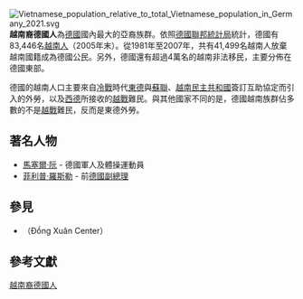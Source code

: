 {{Infobox ethnic group
|group     = 越南裔德國人<br/>Vietnamesen in Deutschland<br/>Người Việt tại Đức
|image     = 
  {{image array|perrow=2|width=100|height=100
| image1 = Dangngoclong3a-b.jpg| caption1 = {{link-en|Dang Ngọc Long|Dang Ngọc Long}}
| image2 = Philipp Rösler 2.JPG| caption2 = [[菲利普·羅斯勒|Philipp Rösler]]
| image3 = Jenny-Mai Nuyen auf dem Blauen Sofa.jpg| caption3 = {{link-vi|Jenny-Mai Nuyen|Jenny-Mai Nuyen}}
| image4 = OT Berlin 09-13 Marcel Nguyen.jpg| caption4 = [[馬塞爾·阮|Marcel Nguyen]]
| image5 = Minh-khai phan-thi.jpg| caption5 = {{link-vi|Phan Thị Minh Khai|Phan Thị Minh Khai}}
| image6 = Kim Bui 073.jpg| caption6 = {{link-en|Kim Bui|Kim Bui}}
}}
|poptime   = 140,000 (2011)
|popplace  = [[柏林|柏林]]
|langs     = [[越南語|越南語]]、[[德語|德語]]
|rels      = [[佛教|佛教]]<ref name="vov.vn">{{citation|url=http://vov.vn/Nguoi-Viet/Kieu-bao/Cong-dong-Viet-to-chuc-Dai-le-Phat-Dan-tai-Duc/261928.vov|periodical=Voice of Vietnam|title=Cộng đồng Việt tổ chức Đại lễ Phật Đản tại Đức|date=2013-05-15|accessdate=2013-07-22|archive-date=2013-07-11|archive-url=https://web.archive.org/web/20130711160015/http://vov.vn/Nguoi-Viet/Kieu-bao/Cong-dong-Viet-to-chuc-Dai-le-Phat-Dan-tai-Duc/261928.vov|dead-url=no}}</ref>、[[羅馬天主教|羅馬天主教]]<ref>{{harvnb|Baumann|2000|loc=Ch. 3}}</ref>
|related-c = {{link-en|越南裔保加利亞人|Vietnamese people in Bulgaria}}、{{link-en|越南裔捷克人|Vietnamese people in the Czech Republic}}、[[越南裔俄羅斯人|越南裔俄羅斯人]]、[[越僑|越僑]]
}}
[[File:Vietnamese_population_relative_to_total_Vietnamese_population_in_Germany_2021.svg|thumb]]
'''越南裔德國人'''為[[德國|德國]]國內最大的亞裔族群。依照[[德國聯邦統計局|德國聯邦統計局]]統計，德國有83,446名[[越南人|越南人]]（2005年末）。從1981年至2007年，共有41,499名越南人放棄越南國籍成為德國公民。另外，德國還有超過4萬名的越南非法移民，主要分佈在德國東部。

德國的越南人口主要來自[[冷戰|冷戰]]時代[[東德|東德]]與[[蘇聯|蘇聯]]、[[越南民主共和國|越南民主共和國]]簽訂互助協定而引入的外勞，以及[[西德|西德]]所接收的[[越戰|越戰]]難民。與其他國家不同的是，德國越南族群佔多數的不是[[越戰|越戰]]難民，反而是東德外勞。

==著名人物==
*[[馬塞爾·阮|馬塞爾·阮]] - 德國軍人及體操運動員
*[[菲利普·羅斯勒|菲利普·羅斯勒]] - 前[[德國副總理|德國副總理]]

==參見==
*{{link-de|同春中心|Dong Xuan Center}}（Đồng Xuân Center）

==參考文獻==
{{reflist}}

{{越僑}}

[[Category:越南裔德國人|]]